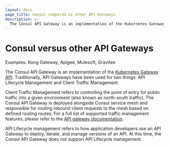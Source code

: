 ```yaml
---
layout: docs
page_title: Consul compared to other API Gateways 
description: >-
  The Consul API Gateway is an implementation of the Kubernetes Gateway API that provides a single entry point that routes public requests to services within the service mesh.
---
```


# Consul versus other API Gateways 

Examples: Kong Gateway, Apigee, Mulesoft, Gravitee 

The Consul API Gateway is an implementation of the [Kubernetes Gateway API](https://gateway-api.sigs.k8s.io/). Traditionally, API Gateways have been used for two things: API Lifecycle Management and Client Traffic Management. 

Client Traffic Management refers to controlling the point of entry for public traffic into a given environment (also known as north-south traffic). The Consul API Gateway is deployed alongside Consul service mesh and responsible for routing inbound client requests to the mesh based on defined routing routes. For a full list of supported traffic management features, please refer to the [API gateway documentation](https://www.consul.io/docs/api-gateway).   

API Lifecycle management refers to how application developers use an API Gateway to deploy, iterate, and manage versions of an API. At this time, the Consul API Gateway does not support API Lifecycle management.
